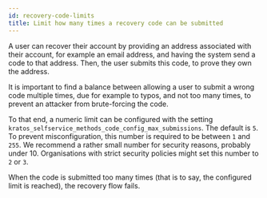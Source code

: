 ```yaml
---
id: recovery-code-limits
title: Limit how many times a recovery code can be submitted
---
```


A user can recover their account by providing an address associated with their account, for example an email address, and having
the system send a code to that address. Then, the user submits this code, to prove they own the address.

It is important to find a balance between allowing a user to submit a wrong code multiple times, due for example to typos, and not
too many times, to prevent an attacker from brute-forcing the code.

To that end, a numeric limit can be configured with the setting `kratos_selfservice_methods_code_config_max_submissions`. The
default is `5`. To prevent misconfiguration, this number is required to be between `1` and `255`. We recommend a rather small
number for security reasons, probably under 10. Organisations with strict security policies might set this number to `2` or `3`.

When the code is submitted too many times (that is to say, the configured limit is reached), the recovery flow fails.
